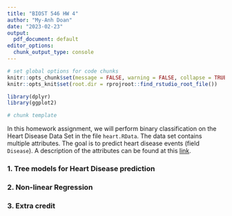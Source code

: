```yaml
---
title: "BIOST 546 HW 4"
author: "My-Anh Doan"
date: "2023-02-23"
output:
  pdf_document: default
editor_options:
  chunk_output_type: console
---
```


```r
# set global options for code chunks
knitr::opts_chunk$set(message = FALSE, warning = FALSE, collapse = TRUE)
knitr::opts_knit$set(root.dir = rprojroot::find_rstudio_root_file())

library(dplyr)
library(ggplot2)

```


```r
# chunk template

```

In this homework assignment, we will perform binary classification on the Heart Disease Data Set in the file `heart.RData`. The data set contains multiple attributes. The goal is to predict heart disease events (field `Disease`). A description of the attributes can be found at this [link](https://archive.ics.uci.edu/ml/datasets/heart+disease).

### 1. Tree models for Heart Disease prediction

### 2. Non-linear Regression

### 3. Extra credit


